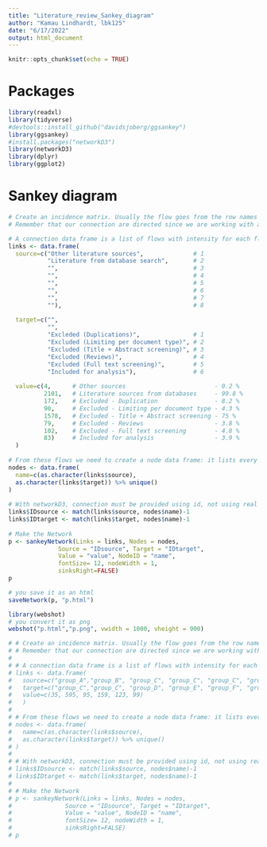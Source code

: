```yaml
---
title: "Literature_review_Sankey_diagram"
author: "Kamau Lindhardt, lbk125"
date: "6/17/2022"
output: html_document
---
```


```r
knitr::opts_chunk$set(echo = TRUE)
```

# Packages

```r
library(readxl)
library(tidyverse)
#devtools::install_github("davidsjoberg/ggsankey")
library(ggsankey)
#install.packages("networkD3")
library(networkD3)
library(dplyr)
library(ggplot2)
```


# Sankey diagram

```r
# Create an incidence matrix. Usually the flow goes from the row names to the column names.
# Remember that our connection are directed since we are working with a flow.

# A connection data frame is a list of flows with intensity for each flow
links <- data.frame(
  source=c("Other literature sources",              # 1
           "Literature from database search",       # 2
           "",                                      # 3
           "",                                      # 4
           "",                                      # 5
           "",                                      # 6
           "",                                      # 7
           ""),                                     # 8
  
  target=c("",                                       
           "", 
           "Excleded (Duplications)",               # 1
           "Excluded (Limiting per document type)", # 2
           "Excluded (Title + Abstract screening)", # 3
           "Excluded (Reviews)",                    # 4
           "Excluded (Full text screening)",        # 5
           "Included for analysis"),                # 6
  
  value=c(4,      # Other sources                         - 0.2 %
          2101,   # Literature sources from databases     - 99.8 %
          172,    # Excluded - Duplication                - 8.2 %  
          90,     # Excluded - Limiting per document type - 4.3 % 
          1578,   # Excluded - Title + Abstract screening - 75 %
          79,     # Excluded - Reviews                    - 3.8 %
          102,    # Excluded - Full text screening        - 4.8 %
          83)     # Included for analysis                 - 3.9 %
  )
 
# From these flows we need to create a node data frame: it lists every entities involved in the flow
nodes <- data.frame(
  name=c(as.character(links$source), 
  as.character(links$target)) %>% unique()
)
 
# With networkD3, connection must be provided using id, not using real name like in the links dataframe.. So we need to reformat it.
links$IDsource <- match(links$source, nodes$name)-1 
links$IDtarget <- match(links$target, nodes$name)-1
 
# Make the Network
p <- sankeyNetwork(Links = links, Nodes = nodes,
              Source = "IDsource", Target = "IDtarget",
              Value = "value", NodeID = "name", 
              fontSize= 12, nodeWidth = 1,
              sinksRight=FALSE)
p
```

```r
# you save it as an html
saveNetwork(p, "p.html")

library(webshot)
# you convert it as png
webshot("p.html","p.png", vwidth = 1000, vheight = 900)
```



```r
# # Create an incidence matrix. Usually the flow goes from the row names to the column names.
# # Remember that our connection are directed since we are working with a flow.
# 
# # A connection data frame is a list of flows with intensity for each flow
# links <- data.frame(
#   source=c("group_A","group_B", "group_C", "group_C", "group_C", "group_C"), 
#   target=c("group_C","group_C", "group_D", "group_E", "group_F", "group_G"), 
#   value=c(35, 595, 95, 159, 123, 99)
#   )
#  
# # From these flows we need to create a node data frame: it lists every entities involved in the flow
# nodes <- data.frame(
#   name=c(as.character(links$source), 
#   as.character(links$target)) %>% unique()
# )
#  
# # With networkD3, connection must be provided using id, not using real name like in the links dataframe.. So we need to reformat it.
# links$IDsource <- match(links$source, nodes$name)-1 
# links$IDtarget <- match(links$target, nodes$name)-1
#  
# # Make the Network
# p <- sankeyNetwork(Links = links, Nodes = nodes,
#               Source = "IDsource", Target = "IDtarget",
#               Value = "value", NodeID = "name", 
#               fontSize= 12, nodeWidth = 1,
#               sinksRight=FALSE)
# p
```







